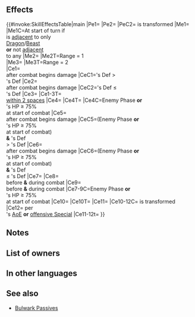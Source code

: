 {{Weapon Infobox
|tagid=SID_開かれし祭の角
|intID=4370
|noImg=1
|exclusive=1
|weaponType=Beast
|canUseMove=Infantry
|cost=400
|might=14
|range=1
|cooldown=-1
|effect=Accelerates Special trigger (cooldown count-1).<br>Foes with Range = 1 cannot move through spaces adjacent to unit (does not affect foes with Pass skills). Foes with Range = 2 cannot move through spaces within 2 spaces of unit (does not affect foes with Pass skills).<br><br>For allies within 2 spaces of unit, restores X HP to those allies as their combat begins (triggers after effects that deal damage as combat begins), and reduces the effect of【Deep Wounds】by 50% during combat. (If target's Def > foe's Def, X = 20% of target's max HP + difference between stats × 4; otherwise, X = 20% of target's max HP; max 40% of target's max HP + damage dealt to unit as combat begins; only highest value applied; does not stack.)<br><br>If foe initiates combat or if foe's HP ≥ 75% at start of combat, inflicts penalty on foe's Atk/Def during combat = 6 + number of allies within 3 spaces of unit × 3 (max 15), reduces the effect of【Deep Wounds】by 50% during combat, deals damage = 20% of unit's Def (including when dealing damage with a Special triggered before combat), reduces damage from foe's attacks by 20% of unit's Def (including when taking damage with a Special triggered before combat), and restores X HP to unit as unit's combat begins (triggers after effects that deal damage as combat begins).<br><br>At start of turn, if unit is adjacent to only beast or dragon allies or if unit is not adjacent to any ally, unit transforms (otherwise, unit reverts). If unit transforms, grants Atk+2, deals +7 damage when Special triggers, and neutralizes effects that grant "Special cooldown charge +X" to foe or inflict "Special cooldown charge -X" on unit.<br><br>【Deep Wounds】<br>Unit's HP cannot be healed through its next action.
|required=Adult (Infantry)
|properties=random_inherit_base
}}
==Effects==
{{#invoke:SkillEffectsTable|main
|Pe1={{Eft|Accelerates Special}}
|Pe2={{Eft|Stat Boosts|Atk|2}}
|PeC2={{Tgt|Unit}} is transformed
|Me1={{Eft|Transform}}
|Me1C=At start of turn if<br>{{Tgt|Unit}} is [[adjacent]] to only<br>{{Cwti|group=1|Dragon,Beast}} [[Dragon]]/[[Beast]]<br>{{Tgt|Allies}} '''or''' not [[adjacent]]<br>to any {{Tgt|Ally}}
|Me2={{Eft|Obstruct|[[adjacent]] to {{Tgt|Unit}}}}
|Me2T=Range = 1<br>{{Tgt|Foes}}
|Me3={{Eft|Obstruct|[[within 2 spaces]] of {{Tgt|Unit}}}}
|Me3T=Range = 2<br>{{Tgt|Foes}}
|Ce1={{Eft|Heal|20% of {{Tgt|Ally}}'s max HP +<br>(4 x ({{Tgt|Ally}}'s Def - {{Tgt|Foe}}'s Def))|max=*}}<br>after combat begins damage
|CeC1={{Tgt|Ally}}'s Def ><br>{{Tgt|Foe}}'s Def
|Ce2={{Eft|Heal|20% of {{Tgt|Ally}}'s max HP|max=*}}<br>after combat begins damage
|CeC2={{Tgt|Ally}}'s Def ≤<br>{{Tgt|Foe}}'s Def
|Ce3={{Eft|Reduce Deep Wounds|50%}}
|Ce1-3T={{Tgt|Allies}}<br>[[within 2 spaces]]
|Ce4={{Eft|Temporary debuffs|Atk/Def|3 x {{Tgt|Allies}}<br>[[within 3 spaces]], +6|max=15}}
|Ce4T={{Tgt|Foe}}
|Ce4C=Enemy Phase '''or'''<br>{{Tgt|Foe}}'s HP ≥ 75%<br>at start of combat
|Ce5={{Eft|Heal|20% of {{Tgt|Unit}}'s max HP +<br>(4 x ({{Tgt|Unit}}'s Def - {{Tgt|Foe}}'s Def))|max=**}}<br>after combat begins damage
|CeC5=(Enemy Phase '''or'''<br>{{Tgt|Foe}}'s HP ≥ 75%<br>at start of combat)<br>'''&''' {{Tgt|Unit}}'s Def<br>> {{Tgt|Foe}}'s Def
|Ce6={{Eft|Heal|20% of {{Tgt|Unit}}'s max HP|max=**}}<br>after combat begins damage
|CeC6=(Enemy Phase '''or'''<br>{{Tgt|Foe}}'s HP ≥ 75%<br>at start of combat)<br>'''&''' {{Tgt|Unit}}'s Def<br>≤ {{Tgt|Foe}}'s Def
|Ce7={{Eft|Reduce Deep Wounds|50%}}
|Ce8={{Eft|Damage Boost|20% of {{Tgt|Unit}}'s Def}}<br>before '''&''' during combat
|Ce9={{Eft|Damage Reduction|20% of {{Tgt|Unit}}'s Def}}<br>before '''&''' during combat
|Ce7-9C=Enemy Phase '''or'''<br>{{Tgt|Foe}}'s HP ≥ 75%<br>at start of combat
|Ce10={{Eft|Neutralize Accelerate Charge}}
|Ce10T={{Tgt|Foe}}
|Ce11={{Eft|Neutralize Guard}}
|Ce10-12C={{Tgt|Unit}} is transformed
|Ce12={{Eft|Damage Boost|7}} per<br>{{Tgt|Unit}}'s [[Area-of-effect Specials|AoE]] '''or''' [[offensive Special]]
|Ce11-12t={{Tgt|Unit}}
}}
<b>{{Hatnote|* 40% of {{Tgt|Ally}}'s Max HP + damage dealt to {{Tgt|Ally}} as combat begins<br>** 40% of {{Tgt|Unit}}'s Max HP + damage dealt to {{Tgt|Unit}} as combat begins}}</b>
==Notes==
{{Prevent movement}}
{{CombatHPRecovery|DWreduction=50}}
{{AlliesCombatEffect|effect=HP recovery and {{Kp|Deep Wounds}} reduction effects}}
{{IfFoeInitiates}}
{{Temporary debuffs}}
{{DamageBoost}}
{{FlatDamageReduction}}
{{Beast (Infantry)}}
==List of owners==
{{Skill Hero List}}
==In other languages==
{{OtherLanguages
|japanese=
|german=
|spanishEU=
|spanishLA=
|french=
|italian=
|chineseTW=
|portuguese=
}}
==See also==
{{See also skills|cond=(Description LIKE '%foe%cannot move through spaces%unit%' OR Description LIKE '%reduces the effect of【Deep Wounds】%' OR Description LIKE '%restores%HP to unit as unit_s combat begins%') AND Exclusive='1'}}
* [[Bulwark Passives]]
{{Weapons Navbox}}